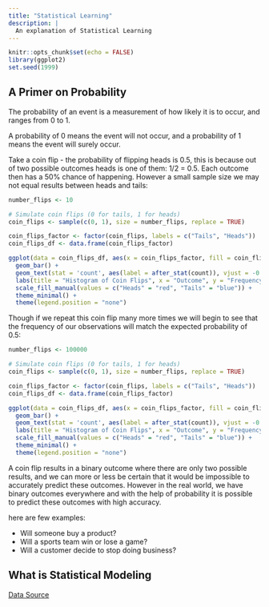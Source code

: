```yaml
---
title: "Statistical Learning"
description: |
  An explanation of Statistical Learning 
---
```


```r
knitr::opts_chunk$set(echo = FALSE)
library(ggplot2)
set.seed(1999)
```

## A Primer on Probability

The probability of an event is a measurement of how likely it is to occur, and ranges from 0 to 1. 

A probability of 0 means the event will not occur, and a probability of 1 means the event will surely occur.

Take a coin flip - the probability of flipping heads is 0.5, this is because out of two possible outcomes heads is one of them: 1/2 = 0.5. Each outcome then has a 50% chance of happening. However a small sample size we may not equal results between heads and tails:

```r
number_flips <- 10

# Simulate coin flips (0 for tails, 1 for heads)
coin_flips <- sample(c(0, 1), size = number_flips, replace = TRUE)

coin_flips_factor <- factor(coin_flips, labels = c("Tails", "Heads"))
coin_flips_df <- data.frame(coin_flips_factor)

ggplot(data = coin_flips_df, aes(x = coin_flips_factor, fill = coin_flips_factor)) +
  geom_bar() +
  geom_text(stat = 'count', aes(label = after_stat(count)), vjust = -0.5) +
  labs(title = "Histogram of Coin Flips", x = "Outcome", y = "Frequency") +
  scale_fill_manual(values = c("Heads" = "red", "Tails" = "blue")) +
  theme_minimal() +
  theme(legend.position = "none")
```

Though if we repeat this coin flip many more times we will begin to see that the frequency of our observations will match the expected probability of 0.5:

```r
number_flips <- 100000

# Simulate coin flips (0 for tails, 1 for heads)
coin_flips <- sample(c(0, 1), size = number_flips, replace = TRUE)

coin_flips_factor <- factor(coin_flips, labels = c("Tails", "Heads"))
coin_flips_df <- data.frame(coin_flips_factor)

ggplot(data = coin_flips_df, aes(x = coin_flips_factor, fill = coin_flips_factor)) +
  geom_bar() +
  geom_text(stat = 'count', aes(label = after_stat(count)), vjust = -0.5) +
  labs(title = "Histogram of Coin Flips", x = "Outcome", y = "Frequency") +
  scale_fill_manual(values = c("Heads" = "red", "Tails" = "blue")) +
  theme_minimal() +
  theme(legend.position = "none")
```

A coin flip results in a binary outcome where there are only two possible results, and we can more or less be certain that it would be impossible to accurately predict these outcomes. However in the real world, we have binary outcomes everywhere and with the help of probability it is possible to predict these outcomes with high accuracy. 

here are few examples:

- Will someone buy a product?
- Will a sports team win or lose a game?
- Will a customer decide to stop doing business?

## What is Statistical Modeling 

[Data Source](https://www.kaggle.com/datasets/mnassrib/telecom-churn-datasets/data)